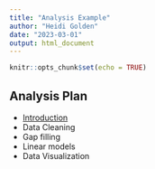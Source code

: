 ```yaml
---
title: "Analysis Example"
author: "Heidi Golden"
date: "2023-03-01"
output: html_document
---
```


```r
knitr::opts_chunk$set(echo = TRUE)
```

## Analysis Plan
- [Introduction](Intro-to-rmarkdown.html)
- Data Cleaning
- Gap filling
- Linear models
- Data Visualization


